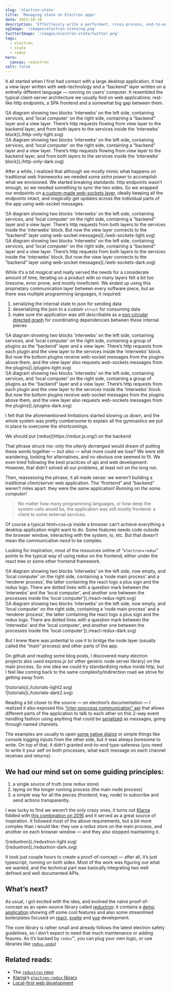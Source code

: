 ```yaml
---
slug: 'electron-state'
title: 'Managing state on Electron apps'
date: 2023-10-10
description: 'Effortlessly write a performant, cross-process, end-to-end type-safe store for electron on a familiar way'
ogImage: '/images/electron-state/og.png'
twitterImage: '/images/electron-state/twitter.png'
tags:
  - electron
  - state
  - redux
hero:
  canvas: reduxtron
salt: false
---
```



<TextSlice>

It all started when I first had contact with a large desktop application, it had a view layer written with web-technology and a “backend” layer written on a entirelly different language — running on users’ computer. It resembled the typical client-server architecture we usually find on web applications: rest-like http endpoints, a SPA frontend and a somewhat big gap between them.

<div class='dark:hidden'>
    ![A diagram showing two blocks ‘interwebs’ on the left side, containing services, and ‘local computer’ on the right side, containing a “backend” layer and a view layer. There’s http requests flowing from view layer to the backend layer, and from both layers to the services inside the ‘interwebs’ block](./http-only-light.svg)
</div>
<div aria-hidden='true' class='hidden dark:block'>
    ![A diagram showing two blocks ‘interwebs’ on the left side, containing services, and ‘local computer’ on the right side, containing a “backend” layer and a view layer. There’s http requests flowing from view layer to the backend layer, and from both layers to the services inside the ‘interwebs’ block](./http-only-dark.svg)
</div>

After a while, I realized that although we mostly mimic what happens on traditional web frameworks we needed some _extra power_ to accomplish what we envisioned. We started breaking standards: http endpoints wasn’t enough, so we needed something to *sync* the two sides. So we wrapped our endpoints on [a custom-made web-sockets layer](https://technology.riotgames.com/news/under-hood-league-client%E2%80%99s-hextech-ui#:~:text=DATA%20SYNCHRONIZATION), ideally keeping all the endpoints intact, and _magically_ get updates across the individual parts of the app using web-socket messages.

<div class='dark:hidden'>
    ![A diagram showing two blocks ‘interwebs’ on the left side, containing services, and ‘local computer’ on the right side, containing a “backend” layer and a view layer. There’s http requests from both layers to the services inside the ‘interwebs’ block. But now the view layer connects to the “backend” layer using web-socket messages](./web-sockets-light.svg)
</div>
<div aria-hidden='true' class='hidden dark:block'>
    ![A diagram showing two blocks ‘interwebs’ on the left side, containing services, and ‘local computer’ on the right side, containing a “backend” layer and a view layer. There’s http requests from both layers to the services inside the ‘interwebs’ block. But now the view layer connects to the “backend” layer using web-socket messages](./web-sockets-dark.svg)
</div>

While it’s a bit *magical* and really served the needs for a considerate amount of time, iterating on a product with so many layers felt a bit too tiresome, error prone, and mostly inneficient. We ended up using this proprietary communication layer between every software piece, but as there was multiple programming languages, it required:

1. serializing the internal state to json for sending data
1. deserializing the json to a custom `struct` for consuming data
1. make sure the application was still describable as a [_non-circular_ directed graph](https://en.wikipedia.org/wiki/Directed_acyclic_graph) for coordinating dependencies between these internal pieces

<div class='dark:hidden'>
    ![A diagram showing two blocks ‘interwebs’ on the left side, containing services, and ‘local computer’ on the right side, containing a group of plugins as the “backend” layer and a view layer. There’s http requests from each plugin and the view layer to the services inside the ‘interwebs’ block. But now the bottom plugins receive web-socket messages from the plugins above them, and the view layer also requests web-sockets messages from the plugins](./plugins-light.svg)
</div>
<div aria-hidden='true' class='hidden dark:block'>
    ![A diagram showing two blocks ‘interwebs’ on the left side, containing services, and ‘local computer’ on the right side, containing a group of plugins as the “backend” layer and a view layer. There’s http requests from each plugin and the view layer to the services inside the ‘interwebs’ block. But now the bottom plugins receive web-socket messages from the plugins above them, and the view layer also requests web-sockets messages from the plugins](./plugins-dark.svg)
</div>

I felt that the aforementioned limitations started slowing us down, and the whole system was pretty cumbersome to explain all the gymnastics we put in place to overcome the shortcomings.

</TextSlice>

<QuoteSlice author='A co-worker once joked'>
    We should put [redux](https://redux.js.org/) on the backend
</QuoteSlice>

<TextSlice>

That phrase struck me: only the _utterly derranged_ would dream of putting these words together — _but also_ — what more could we lose? We were still wandering, looking for alternatives, and no obvious one seemed to fit. We even tried following the best practices of api and web development. However, that didn’t solved all our problems, at least not on the long run.

Then, reassessing the phrase, it all made sense: we weren’t building a traditional client/server web application. The “frontend” and “backend” weren’t miles apart: they were the same application! _Running on the same computer!_

> No matter how many programming languages, or how deep the system calls would be, the application was still mostly frontend: a client to some external services.

Of course a typical html+css+js inside a browser can’t achieve everything a desktop application might want to do. Some features needs code outside the browser window, interacting with the system, io, etc. But that doesn’t mean the communication *need* to be complex.

Looking for inspiration, most of the resources online of “`electron`+`redux`” points to the typical way of using redux on the frontend, either under the react tree or some other frontend framework.

<div class='dark:hidden'>
    ![A diagram showing two blocks ‘interwebs’ on the left side, now empty, and ‘local computer’ on the right side, containing a ‘node main process’ and a ‘renderer process’, the latter containing the react logo a plus sign and the redux logo. There are dotted lines with a question mark between the ‘interwebs’ and the ‘local computer’, and another one between the processes inside the ‘local computer’](./react-redux-light.svg)
</div>
<div aria-hidden='true' class='hidden dark:block'>
    ![A diagram showing two blocks ‘interwebs’ on the left side, now empty, and ‘local computer’ on the right side, containing a ‘node main process’ and a ‘renderer process’, the latter containing the react logo a plus sign and the redux logo. There are dotted lines with a question mark between the ‘interwebs’ and the ‘local computer’, and another one between the processes inside the ‘local computer’](./react-redux-dark.svg)
</div>

</TextSlice>

<TextSlice>

But I knew there was potential to use it to bridge the node layer (usually called the “main” process) and other parts of the app.

On github and reading some blog posts, I discovered many electron projects also used express.js (or other generic node server library) on the main process. So one idea we could try standardizing redux inside http, but I feel like coming back to the same complexity/indirection road we strive for getting away from.

<div class='dark:hidden'>
    ![tutorials](./tutorials-light2.svg)
</div>
<div aria-hidden='true' class='hidden dark:block'>
    ![tutorials](./tutorials-dark2.svg)
</div>

Reading a bit closer to the source — on electron’s documentation — I realized it also exposed this [“inter-proccess communication” api](https://electronjs.org/docs/latest/api/ipc-main) that allows different parts of the application to talk to each other on this 2-way event handling fashion using anything that could be [serialized](https://developer.mozilla.org/en-US/docs/Web/API/Web_Workers_API/Structured_clone_algorithm) as messages, going through named channels.

The examples are usually to open [some native dialog](https://electronjs.org/docs/latest/tutorial/ipc#pattern-2-renderer-to-main-two-way) or simple things like console logging inputs from the other side, but it was always boresome to write. On top of that, it didn’t granted end-to-end type-safeness (you need to write it your self on both processes, what each message on each channel receives and returns).

</TextSlice>

<TextSlice>

## We had our mind set on some guiding principles:
1. a single source of truth (one redux store)
1. laying on the longer running process (the main node process)
1. a simple way for all the pieces (frontend, tray, node) to subscribe and send actions transparently.

I was lucky to find we weren’t the only crazy ones, it turns out [Klarna](https://klarna.com/) fiddled with [this combination on 2016](https://github.com/klarna/electron-redux) and it served as a great source of inspiration. It followed most of the above requirements, but a bit more complex than i would like: they use a redux store on the main process, and another on each browser window — and they also stopped maintaining it.

<div class='dark:hidden'>
    ![reduxtron](./reduxtron-light.svg)
</div>
<div aria-hidden='true' class='hidden dark:block'>
    ![reduxtron](./reduxtron-dark.svg)
</div>

It took just couple hours to create a proof-of-concept — after all, it’s just typescript, running on both sides. Most of the work was figuring out what we wanted, and the technical part was basically integrating two well defined and well documented APIs.

</TextSlice>

<TextSlice>

## What’s next?

As usual, i got excited with the idea, and evolved the naïve proof-of-concept as an open-source library called [reduxtron](https://github.com/vitordino/reduxtron): it contains a [demo application](https://github.com/vitordino/reduxtron/tree/main/packages/demo) showing off some cool features and also some streamlined boilerplates focused on [react](https://github.com/vitordino/reduxtron/tree/main/packages/boilerplate-react), [svelte](https://github.com/vitordino/reduxtron/tree/main/packages/boilerplate-svelte) and [vue](https://github.com/vitordino/reduxtron/tree/main/packages/boilerplate-vue) development.

The core library is rather small and already follows the latest electron safety guidelines, so i don’t expect to need that much maintenance or adding feaures. As it’s backed by `redux`™, you can plug your own logic, or use libraries like [`redux-undo`](https://github.com/omnidan/redux-undo))

</TextSlice>

<TextSlice>

## Related reads:

* The [`reduxtron` repo](https://github.com/vitordino/reduxtron)
* [Klarna](https://klarna.com/)’s [`electron-redux` library](https://github.com/klarna/electron-redux)
* [Local-first web development](https://localfirstweb.dev/)

</TextSlice>
